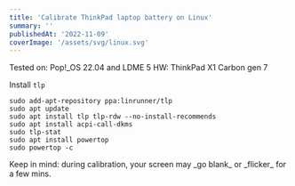 ```yaml
---
title: 'Calibrate ThinkPad laptop battery on Linux'
summary: ''
publishedAt: '2022-11-09'
coverImage: '/assets/svg/linux.svg'
---
```

Tested on: Pop!_OS 22.04 and LDME 5
HW: ThinkPad X1 Carbon gen 7

Install `tlp`

```shell
sudo add-apt-repository ppa:linrunner/tlp
sudo apt update
sudo apt install tlp tlp-rdw --no-install-recommends
sudo apt install acpi-call-dkms
sudo tlp-stat
sudo apt install powertop
sudo powertop -c
```

<Callout emoji="💡">
Keep in mind: during calibration, your screen may _go blank_ or _flicker_ for a few mins.
</Callout>


